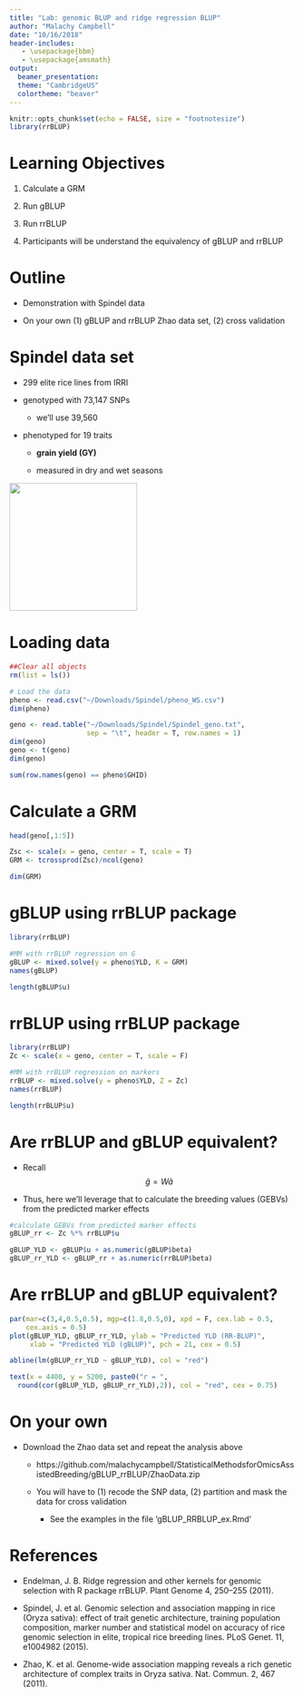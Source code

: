 ```yaml
---
title: "Lab: genomic BLUP and ridge regression BLUP"
author: "Malachy Campbell"
date: "10/16/2018"
header-includes:
   - \usepackage{bbm}
   - \usepackage{amsmath}
output: 
  beamer_presentation:
  theme: "CambridgeUS"
  colortheme: "beaver"
---
```


```r
knitr::opts_chunk$set(echo = FALSE, size = "footnotesize")
library(rrBLUP)
```


# Learning Objectives

1. Calculate a GRM
	
2. Run gBLUP
	
3. Run rrBLUP
	
4. Participants will be understand the equivalency of gBLUP and rrBLUP

# Outline

- Demonstration with Spindel data

- On your own (1) gBLUP and rrBLUP Zhao data set, (2) cross validation

# Spindel data set

- 299 elite rice lines from IRRI 

- genotyped with 73,147 SNPs

    - we'll use 39,560
    
- phenotyped for 19 traits 

    - **grain yield (GY)**
    
    - measured in dry and wet seasons
    
![](spindel.png){width=225px}

# Loading data
\footnotesize
```r
##Clear all objects
rm(list = ls())

# Load the data
pheno <- read.csv("~/Downloads/Spindel/pheno_WS.csv")
dim(pheno)

geno <- read.table("~/Downloads/Spindel/Spindel_geno.txt", 
                   sep = "\t", header = T, row.names = 1)
dim(geno)
geno <- t(geno)
dim(geno)

sum(row.names(geno) == pheno$GHID)
```

# Calculate a GRM
\footnotesize
```r
head(geno[,1:5])

Zsc <- scale(x = geno, center = T, scale = T)
GRM <- tcrossprod(Zsc)/ncol(geno)

dim(GRM)
```


# gBLUP using rrBLUP package
\footnotesize
```r
library(rrBLUP)

#MM with rrBLUP regression on G
gBLUP <- mixed.solve(y = pheno$YLD, K = GRM)
names(gBLUP)

length(gBLUP$u)
```


# rrBLUP using rrBLUP package
\footnotesize
```r
library(rrBLUP)
Zc <- scale(x = geno, center = T, scale = F)

#MM with rrBLUP regression on markers
rrBLUP <- mixed.solve(y = pheno$YLD, Z = Zc)
names(rrBLUP)

length(rrBLUP$u)
```

# Are rrBLUP and gBLUP equivalent?

- Recall $$\hat g = W \hat a$$ 

- Thus, here we'll leverage that to calculate the breeding values (GEBVs) from the predicted marker effects

\footnotesize
```r
#calculate GEBVs from predicted marker effects
gBLUP_rr <- Zc %*% rrBLUP$u

gBLUP_YLD <- gBLUP$u + as.numeric(gBLUP$beta)
gBLUP_rr_YLD <- gBLUP_rr + as.numeric(rrBLUP$beta)
```

# Are rrBLUP and gBLUP equivalent?
\footnotesize
```r
par(mar=c(3,4,0.5,0.5), mgp=c(1.8,0.5,0), xpd = F, cex.lab = 0.5, 
    cex.axis = 0.5)
plot(gBLUP_YLD, gBLUP_rr_YLD, ylab = "Predicted YLD (RR-BLUP)", 
     xlab = "Predicted YLD (gBLUP)", pch = 21, cex = 0.5)

abline(lm(gBLUP_rr_YLD ~ gBLUP_YLD), col = "red")

text(x = 4400, y = 5200, paste0("r = ", 
  round(cor(gBLUP_YLD, gBLUP_rr_YLD),2)), col = "red", cex = 0.75)
```

# On your own
- Download the Zhao data set and repeat the analysis above

    - https://github.com/malachycampbell/StatisticalMethodsforOmicsAssistedBreeding/gBLUP_rrBLUP/ZhaoData.zip

    - You will have to (1) recode the SNP data, (2) partition and mask the data for cross validation

        - See the examples in the file 'gBLUP_RRBLUP_ex.Rmd'
        
# References

- Endelman, J. B. Ridge regression and other kernels for genomic selection with R package rrBLUP. Plant Genome 4, 250–255 (2011).

- Spindel, J. et al. Genomic selection and association mapping in rice (Oryza sativa): effect of trait genetic architecture, training population composition, marker number and statistical model on accuracy of rice genomic selection in elite, tropical rice breeding lines. PLoS Genet. 11, e1004982 (2015).

- Zhao, K. et al. Genome-wide association mapping reveals a rich genetic architecture of complex traits in Oryza sativa. Nat. Commun. 2, 467 (2011).
